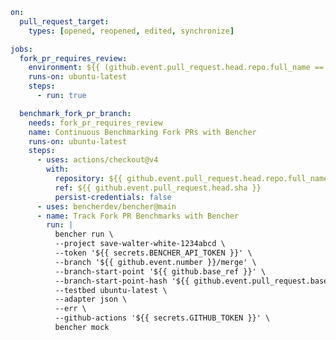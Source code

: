 ```yaml
on:
  pull_request_target:
    types: [opened, reopened, edited, synchronize]

jobs:
  fork_pr_requires_review:
    environment: ${{ (github.event.pull_request.head.repo.full_name == github.repository && 'internal') || 'external' }}
    runs-on: ubuntu-latest
    steps:
      - run: true

  benchmark_fork_pr_branch:
    needs: fork_pr_requires_review
    name: Continuous Benchmarking Fork PRs with Bencher
    runs-on: ubuntu-latest
    steps:
      - uses: actions/checkout@v4
        with:
          repository: ${{ github.event.pull_request.head.repo.full_name }}
          ref: ${{ github.event.pull_request.head.sha }}
          persist-credentials: false
      - uses: bencherdev/bencher@main
      - name: Track Fork PR Benchmarks with Bencher
        run: |
          bencher run \
          --project save-walter-white-1234abcd \
          --token '${{ secrets.BENCHER_API_TOKEN }}' \
          --branch '${{ github.event.number }}/merge' \
          --branch-start-point '${{ github.base_ref }}' \
          --branch-start-point-hash '${{ github.event.pull_request.base.sha }}' \
          --testbed ubuntu-latest \
          --adapter json \
          --err \
          --github-actions '${{ secrets.GITHUB_TOKEN }}' \
          bencher mock
```
